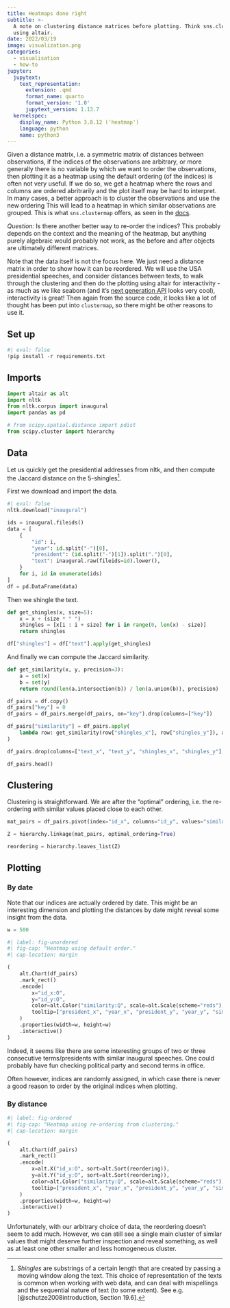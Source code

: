 ```yaml
---
title: Heatmaps done right
subtitle: >-
  A note on clustering distance matrices before plotting. Think sns.clustermap
  using altair.
date: 2022/03/19
image: visualization.png
categories:
  - visualisation
  - how-to
jupyter:
  jupytext:
    text_representation:
      extension: .qmd
      format_name: quarto
      format_version: '1.0'
      jupytext_version: 1.13.7
  kernelspec:
    display_name: Python 3.8.12 ('heatmap')
    language: python
    name: python3
---
```


Given a distance matrix, i.e. a symmetric matrix of distances between observations, if the indices of the observations are arbitrary, or more generally there is no variable by which we want to order the observations, then plotting it as a heatmap using the default ordering (of the indices) is often not very useful.
If we do so, we get a heatmap where the rows and columns are ordered abritrarily and the plot itself may be hard to interpret.
In many cases, a better approach is to cluster the observations and use the new ordering
This will lead to a heatmap in which similar observations are grouped.
This is what `sns.clustermap` offers, as seen in the [docs](https://seaborn.pydata.org/generated/seaborn.clustermap.html).

::: {.column-margin}
_Question:_ Is there another better way to re-order the indices?
This probably depends on the context and the meaning of the heatmap, but anything purely algebraic would probably not work, as the before and after objects are ultimately different matrices.
:::

Note that the data itself is not the focus here.
We just need a distance matrix in order to show how it can be reordered.
We will use the USA presidential speeches, and consider distances between texts, to walk through the clustering and then do the plotting using altair for interactivity - as much as we like seaborn (and it's [next generation API](https://seaborn.pydata.org/nextgen/) looks very cool), interactivity is great!
Then again from the source code, it looks like a lot of thought has been put into `clustermap`, so there might be other reasons to use it.

## Set up

```python
#| eval: false
!pip install -r requirements.txt
```

## Imports

```python
import altair as alt
import nltk
from nltk.corpus import inaugural
import pandas as pd

# from scipy.spatial.distance import pdist
from scipy.cluster import hierarchy
```

## Data

Let us quickly get the presidential addresses from nltk, and then compute the Jaccard distance on the 5-shingles[^1].

[^1]: _Shingles_ are substrings of a certain length that are created by passing a moving window along the text.
This choice of representation of the texts is common when working with web data, and can deal with mispellings and the sequential nature of text (to some extent).
See e.g. [@schutze2008introduction, Section 19.6].

First we download and import the data.

```python
#| eval: false
nltk.download("inaugural")
```

```python
ids = inaugural.fileids()
data = [
    {
        "id": i,
        "year": id.split("-")[0],
        "president": (id.split("-")[1]).split(".")[0],
        "text": inaugural.raw(fileids=id).lower(),
    }
    for i, id in enumerate(ids)
]
df = pd.DataFrame(data)
```

Then we shingle the text.

```python
def get_shingles(x, size=5):
    x = x + (size * " ")
    shingles = [x[i : i + size] for i in range(0, len(x) - size)]
    return shingles
```

```python
df["shingles"] = df["text"].apply(get_shingles)
```

And finally we can compute the Jaccard similarity.

```python
def get_similarity(x, y, precision=3):
    a = set(x)
    b = set(y)
    return round(len(a.intersection(b)) / len(a.union(b)), precision)
```

```python
df_pairs = df.copy()
df_pairs["key"] = 0
df_pairs = df_pairs.merge(df_pairs, on="key").drop(columns=["key"])

df_pairs["similarity"] = df_pairs.apply(
    lambda row: get_similarity(row["shingles_x"], row["shingles_y"]), axis=1
)

df_pairs.drop(columns=["text_x", "text_y", "shingles_x", "shingles_y"], inplace=True)
```

```python
df_pairs.head()
```

## Clustering

Clustering is straightforward.
We are after the "optimal" ordering, i.e. the re-ordering with similar values placed close to each other.

```python
mat_pairs = df_pairs.pivot(index="id_x", columns="id_y", values="similarity").to_numpy()

Z = hierarchy.linkage(mat_pairs, optimal_ordering=True)

reordering = hierarchy.leaves_list(Z)
```

## Plotting

### By date

Note that our indices are actually ordered by date.
This might be an interesting dimension and plotting the distances by date might reveal some insight from the data.

```python
w = 500
```

```python
#| label: fig-unordered
#| fig-cap: "Heatmap using default order."
#| cap-location: margin

(
    alt.Chart(df_pairs)
    .mark_rect()
    .encode(
        x="id_x:O",
        y="id_y:O",
        color=alt.Color("similarity:Q", scale=alt.Scale(scheme="reds")),
        tooltip=["president_x", "year_x", "president_y", "year_y", "similarity"],
    )
    .properties(width=w, height=w)
    .interactive()
)
```

Indeed, it seems like there are some interesting groups of two or three consecutive terms/presidents with similar inaugural speeches.
One could probably have fun checking political party and second terms in office.

Often however, indices are randomly assigned, in which case there is never a good reason to order by the original indices when plotting.

### By distance

```python
#| label: fig-ordered
#| fig-cap: "Heatmap using re-ordering from clustering."
#| cap-location: margin

(
    alt.Chart(df_pairs)
    .mark_rect()
    .encode(
        x=alt.X("id_x:O", sort=alt.Sort(reordering)),
        y=alt.Y("id_y:O", sort=alt.Sort(reordering)),
        color=alt.Color("similarity:Q", scale=alt.Scale(scheme="reds")),
        tooltip=["president_x", "year_x", "president_y", "year_y", "similarity"],
    )
    .properties(width=w, height=w)
    .interactive()
)
```

Unfortunately, with our arbitrary choice of data, the reordering doesn't seem to add much.
However, we can still see a single main cluster of similar values that might deserve further inspection and reveal something, as well as at least one other smaller and less homogeneous cluster.
